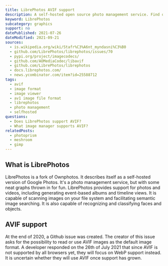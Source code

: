 ```yaml
---
title: LibrePhotos AVIF support
description: A self-hosted open source photo management service. Find out if LibrePhotos supports AVIF.
keyword: LibrePhotos
subcategory: graphics
support: no
datePublished: 2021-07-26
dateModified: 2021-09-21
sources:
  - is.wikipedia.org/wiki/Stafr%C3%A6nt_myndasni%C3%B0
  - github.com/LibrePhotos/librephotos/issues/70
  - pypi.org/project/imagecodecs/
  - github.com/AOMediaCodec/libavif
  - github.com/LibrePhotos/librephotos
  - docs.librephotos.com/
  - news.ycombinator.com/item?id=25588712
tags:
  - avif
  - image format
  - image viewer
  - av1 image file format
  - librephotos
  - photo management
  - selfhosted
questions:
  - Does LibrePhotos support AVIF?
  - What image manager supports AVIF?
relatedPosts:
  - photoprism
  - meshroom
  - gimp
---
```


## What is LibrePhotos

LibrePhotos is a fork of Ownphotos. It describes itself as a self-hosted version of Google Photos. It's a photo management service, but with some neat graphs thrown in for fun. LibrePhotos provides support for photos and videos, including generating event-based albums and timeline views. It is capable of scanning images on your file system and facilitating semantic image searching. It is also capable of recognizing and classifying faces and objects.

## AVIF support

At the end of 2020, a Github issue was created. The creator of this issue asks for the possibility to read or use AVIF images as the default image format. A developer responded on the 26th of July 2021 that since AVIF is not supported by all browsers yet, they will focus on WebP support instead. It is uncertain whether they will use AVIF once support has grown.
